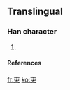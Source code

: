 ==Translingual==

===Han character===
{{Han char|rn=8|rad=亠|as=04|sn=6|four=|canj=卜人山 (YOU)}}

# {{defn|Han}}

====References====
{{Han ref|kx=0088.111|dkj=|dj=|hdz=|uh=342A|ud=13354|bh=|bd=}}



[[fr:㐪]]
[[ko:㐪]]